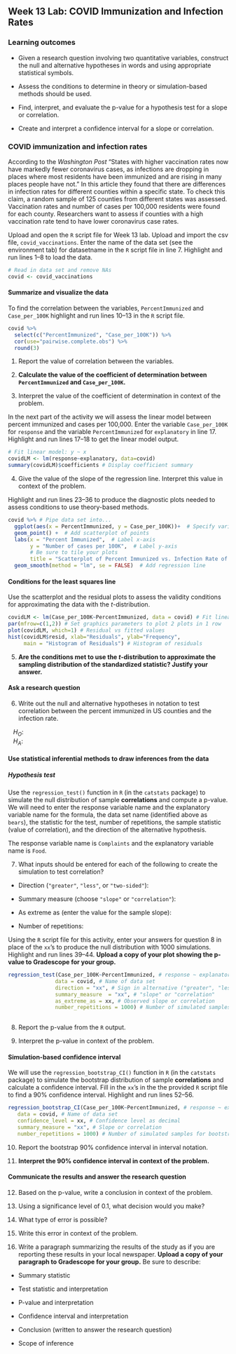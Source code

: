 ## Week 13 Lab: COVID Immunization and Infection Rates

\setstretch{1}

### Learning outcomes

* Given a research question involving two quantitative variables, construct the null and alternative hypotheses
  in words and using appropriate statistical symbols.
  
* Assess the conditions to determine in theory or simulation-based methods should be used.

* Find, interpret, and evaluate the p-value for a hypothesis test for a slope or correlation.

* Create and interpret a confidence interval for a slope or correlation.


### COVID immunization and infection rates

According to the *Washington Post* "States with higher vaccination rates now have markedly fewer coronavirus cases, as infections are dropping in places where most residents have been immunized and are rising in many places people have not."  In this article they found that there are differences in infection rates for different counties within a specific state.  To check this claim, a random sample of 125 counties from different states was assessed.  Vaccination rates and number of cases per 100,000 residents were found for each county.  Researchers want to assess if counties with a high vaccination rate tend to have lower coronavirus case rates.


Upload and open the `R` script file for Week 13 lab. Upload and import the csv file, `covid_vaccinations`. Enter the name of the data set (see the environment tab) for datasetname in the `R` script file in line 7. Highlight and run lines 1--8 to load the data.

```r
# Read in data set and remove NAs
covid <- covid_vaccinations
```

#### Summarize and visualize the data {-} 

To find the correlation between the variables, `PercentImmunized` and `Case_per_100K` highlight and run lines 10--13 in the `R` script file.

```r
covid %>% 
  select(c("PercentImmunized", "Case_per_100K")) %>%
  cor(use="pairwise.complete.obs") %>%
  round(3)
```

1.  Report the value of correlation between the variables. 
\vspace{0.2in}

2. **Calculate the value of the coefficient of determination between `PercentImmunized` and `Case_per_100K`.** 
\vspace{0.4in}

3. Interpret the value of the coefficient of determination in context of the problem.
\vspace{0.6in}

In the next part of the activity we will assess the linear model between percent immunized and cases per 100,000.  Enter the variable `Case_per_100K` for `response` and the variable `PercentImmunized` for `explanatory` in line 17.  Highlight and run lines 17--18 to get the linear model output. 

```r
# Fit linear model: y ~ x
covidLM <- lm(response~explanatory, data=covid)
summary(covidLM)$coefficients # Display coefficient summary
```

4. Give the value of the slope of the regression line.  Interpret this value in context of the problem.
\vspace{0.6in}

Highlight and run lines 23--36 to produce the diagnostic plots needed to assess conditions to use theory-based methods.

```r
covid %>% # Pipe data set into...
  ggplot(aes(x = PercentImmunized, y = Case_per_100K))+  # Specify variables
  geom_point() +  # Add scatterplot of points
  labs(x = "Percent Immunized",  # Label x-axis
       y = "Number of cases per 100K",  # Label y-axis
       # Be sure to tile your plots
       title = "Scatterplot of Percent Immunized vs. Infection Rate of COVID in US Counties") + 
  geom_smooth(method = "lm", se = FALSE)  # Add regression line
```



#### Conditions for the least squares line {-}

Use the scatterplot and the residual plots to assess the validity conditions for approximating the data with the $t$-distribution.

```r
covidLM <- lm(Case_per_100K~PercentImmunized, data = covid) # Fit linear regression model
par(mfrow=c(1,2)) # Set graphics parameters to plot 2 plots in 1 row
plot(covidLM, which=1) # Residual vs fitted values
hist(covidLM$resid, xlab="Residuals", ylab="Frequency",
     main = "Histogram of Residuals") # Histogram of residuals
```

5. **Are the conditions met to use the $t$-distribution to approximate the sampling distribution of the standardized statistic? Justify your answer.**

\vspace{1.5in}

#### Ask a research question {-}

6. Write out the null and alternative hypotheses in notation to test correlation between the percent immunized in US counties and the infection rate.

|    $H_O:$

|    $H_A:$

#### Use statistical inferential methods to draw inferences from the data {-}

##### Hypothesis test {-}

Use the `regression_test()` function in `R` (in the `catstats` package) to simulate the null distribution of sample **correlations** and compute a p-value.  We will need to enter the response variable name and the explanatory variable name for the formula, the data set name (identified above as `bears`), the statistic for the test, number of repetitions, the sample statistic (value of correlation), and the direction of the alternative hypothesis.

The response variable name is `Complaints` and the explanatory variable name is `Food`.

7. What inputs should be entered for each of the following to create the simulation to test correlation?

\vspace{.5 mm}

* Direction (`"greater"`, `"less"`, or `"two-sided"`):

\vspace{.2in}

* Summary measure (choose `"slope"` or `"correlation"`):

\vspace{.2in}
* As extreme as (enter the value for the sample slope):

\vspace{0.2in}

* Number of repetitions:
    
\vspace{.2in}

Using the `R` script file for this activity, enter your answers for question 8 in place of the `xx`'s to produce the null distribution with 1000 simulations.  Highlight and run lines 39--44.  **Upload a copy of your plot showing the p-value to Gradescope for your group.**

```r
regression_test(Case_per_100K~PercentImmunized, # response ~ explanatory
               data = covid, # Name of data set
               direction = "xx", # Sign in alternative ("greater", "less", "two-sided")
               summary_measure  = "xx", # "slope" or "correlation"
               as_extreme_as = xx, # Observed slope or correlation
               number_repetitions = 1000) # Number of simulated samples for null distribution
       
```

8.  Report the p-value from the `R` output. 
\vspace{0.3in}

9. Interpret the p-value in context of the problem.
\vspace{0.8in}

#### Simulation-based confidence interval {-}

We will use the `regression_bootstrap_CI()` function in `R` (in the `catstats` package) to simulate the bootstrap distribution of sample **correlations** and calculate a confidence interval. Fill in the `xx`'s in the the provided `R` script file to find a 90\% confidence interval. Highlight and run lines 52--56. 

```r
regression_bootstrap_CI(Case_per_100K~PercentImmunized, # response ~ explanatory
   data = covid, # Name of data set
   confidence_level = xx, # Confidence level as decimal
   summary_measure = "xx", # Slope or correlation
   number_repetitions = 1000) # Number of simulated samples for bootstrap distribution
```
10.  Report the bootstrap 90\% confidence interval in interval notation.  
\vspace{0.5in}

11. **Interpret the 90\% confidence interval in context of the problem.**
\vspace{0.8in}
   
#### Communicate the results and answer the research question {-}

12. Based on the p-value, write a conclusion in context of the problem.

\vspace{.8in}

13. Using a significance level of 0.1, what decision would you make?
\vspace{0.2in}

14. What type of error is possible?
\vspace{0.3in}

15. Write this error in context of the problem.
\vspace{0.8in}

16. Write a paragraph summarizing the results of the study as if you are reporting these results in your local newspaper.  **Upload a copy of your paragraph to Gradescope for your group.**  Be sure to describe:

* Summary statistic

* Test statistic and interpretation

* P-value and interpretation

* Confidence interval and interpretation

* Conclusion (written to answer the research question)

* Scope of inference

\vspace{3in}

\newpage